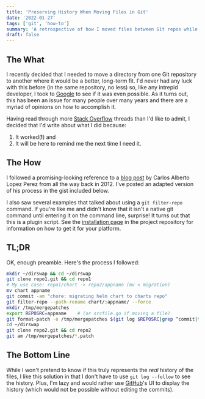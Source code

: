 ```yaml
---
title: 'Preserving History When Moving Files in Git'
date: '2022-01-27'
tags: ['git', 'how-to']
summary: 'A retrospective of how I moved files between Git repos while preserving history.'
draft: false
---
```


## The What

I recently decided that I needed to move a directory from one Git repository to another where it would be a better, long-term fit. I'd never had any luck with this before (in the same repository, no less) so, like any intrepid developer, I took to [Google](https://www.google.com/search?q=git+mv+preserve+history) to see if it was even possible. As it turns out, this has been an issue for many people over many years and there are a myriad of opinions on how to accomplish it.

Having read through more [Stack Overflow](https://stackoverflow.com) threads than I'd like to admit, I decided that I'd write about what I did because:

1. It worked(**!**) and
2. It will be here to remind me the next time I need it.

## The How

I followed a promising-looking reference to a [blog post](http://blog.neutrino.es/2012/git-copy-a-file-or-directory-from-another-repository-preserving-history) by Carlos Alberto Lopez Perez from all the way back in 2012. I've posted an adapted version of his process in the gist included below.

I also saw several examples that talked about using a `git filter-repo` command. If you're like me and didn't know that it isn't a native git command until entering it on the command line, surprise! It turns out that this is a plugin script. See the [installation page](https://github.com/newren/git-filter-repo/blob/main/INSTALL.md) in the project repository for information on how to get it for your platform.

## TL;DR

OK, enough preamble. Here's the process I followed:

```bash
mkdir ~/dirswap && cd ~/dirswap
git clone repo1.git && cd repo1
# My use case: repo1/chart -> repo2/appname (mv < migration)
mv chart appname
git commit -am "chore: migrating helm chart to charts repo"
git filter-repo --path-rename chart/:appname/ --force
mkdir /tmp/mergepatches
export REPOSRC=appname    # (or srcfile.go if moving a file)
git format-patch -o /tmp/mergepatches $(git log $REPOSRC|grep ^commit|tail -1|awk '{print $2}')^..HEAD $REPOSRC
cd ~/dirswap
git clone repo2.git && cd repo2
git am /tmp/mergepatches/*.patch
```

## The Bottom Line

While I won't pretend to know if this truly represents the _real_ history of the files, I like this solution in that I don't have to use `git log --follow` to see the history. Plus, I'm lazy and would rather use [GitHub](https://github.com)'s UI to display the history (which would not be possible without editing the commits).
